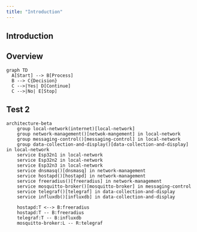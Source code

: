 ```yaml
---
title: "Introduction"
---
```


## Introduction


## Overview

```mermaid
graph TD
  A[Start] --> B[Process]
  B --> C{Decision}
  C -->|Yes| D[Continue]
  C -->|No| E[Stop]
```

## Test 2

```mermaid
architecture-beta
    group local-network(internet)[local-network]
    group network-management()[netwok-mangement] in local-network
    group messaging-control()[messaging-control] in local-network
    group data-collection-and-display()[data-collection-and-display] in local-network
    service Esp32n1 in local-network
    service Esp32n2 in local-network
    service Esp32n3 in local-network
    service dnsmasq()[dnsmasq] in network-management
    service hostapd()[hostapd] in network-management
    service freeradius()[freeradius] in network-management
    service mosquitto-broker()[mosquitto-broker] in messaging-control
    service telegraf()[telegraf] in data-collection-and-display
    service influxdb()[influxdb] in data-collection-and-display

    hostapd:T <--> B:freeradius
    hostapd:T -- B:freeradius
    telegraf:T -- B:influxdb
    mosquitto-broker:L -- R:telegraf
```    
